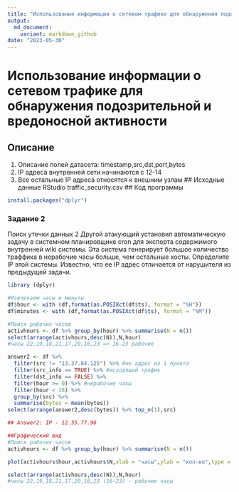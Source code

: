 ```yaml
---
title: "Использование информации о сетевом трафике для обнаружения подозрительной и вредоносной активности"
output: 
  md_document:
    variant: markdown_github
date: "2023-05-30"
---
```


# Использование информации о сетевом трафике для обнаружения подозрительной и вредоносной активности
## Описание
1. Описание полей датасета: timestamp,src,dst,port,bytes
2. IP адреса внутренней сети начинаются с 12-14
3. Все остальные IP адреса относятся к внешним узлам
## Исходные данные
RStudio
traffic_security.csv
## Код программы
```r
install.packages("dplyr")
```
### Задание 2
Поиск утечки данных 2
Другой атакующий установил автоматическую задачу в системном планировщике cron для экспорта содержимого внутренней wiki системы. Эта система генерирует большое количество траффика в нерабочие часы больше, чем остальные хосты. Определите IP этой системы. Известно, что ее IP адрес отличается от нарушителя из предыдущей задачи.
```r
library (dplyr)

#Извлекаем часы и минуты
df$hour <- with (df,format(as.POSIXct(df$ts), format = "%H"))
df$minutes <- with (df,format(as.POSIXct(df$ts), format = "%M"))

#Поиск рабочих часов
activhours <- df %>% group_by(hour) %>% summarise(N = n())
select(arrange(activhours,desc(N)),N,hour)
#часы 22,19,18,21,17,20,16,23 => 16-23 рабочие

answer2 <- df %>% 
  filter(src != "13.37.84.125") %>% #не адрес из 1 пункта
  filter(src_info == TRUE) %>% #исходящий трафик
  filter(dst_info == FALSE) %>%
  filter(hour >= 0) %>% #нерабочие часы
  filter(hour < 16) %>%
  group_by(src) %>%
  summarise(bytes = mean(bytes))
select(arrange(answer2,desc(bytes)) %>% top_n(1),src)  

## Answer2: IP - 12.55.77.96

##Графический вид
#Поиск рабочих часов
activhours <- df %>% group_by(hour) %>% summarise(N = n())

plot(activhours$hour,activhours$N,xlab = "часы",ylab = "кол-во",type = "h",main = "Рабочие часы")

select(arrange(activhours,desc(N)),N,hour)
#часы 22,19,18,21,17,20,16,23 (16-23) - рабочие часы
```
